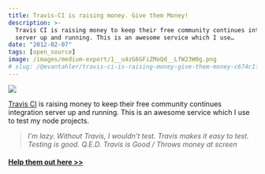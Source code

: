 ```yaml
---
title: Travis-CI is raising money. Give them Money!
description: >-
  Travis CI is raising money to keep their free community continues integration
  server up and running. This is an awesome service which I use…
date: "2012-02-07"
tags: [open_source]
image: /images/medium-export/1__u4zG6GFiZMoQd__LfW23W0g.png
# slug: /@evantahler/travis-ci-is-raising-money-give-them-money-c674c1f8a37b
---
```


![](/images/medium-export/1__u4zG6GFiZMoQd__LfW23W0g.png)

[Travis CI](http://travis-ci.org/) is raising money to keep their free community continues integration server up and running. This is an awesome service which I use to test my node projects.

> _I’m lazy. Without Travis, I wouldn’t test. Travis makes it easy to test. Testing is good. Q.E.D. Travis is Good / Throws money at screen_

#### [Help them out here >>](https://love.travis-ci.org/)
